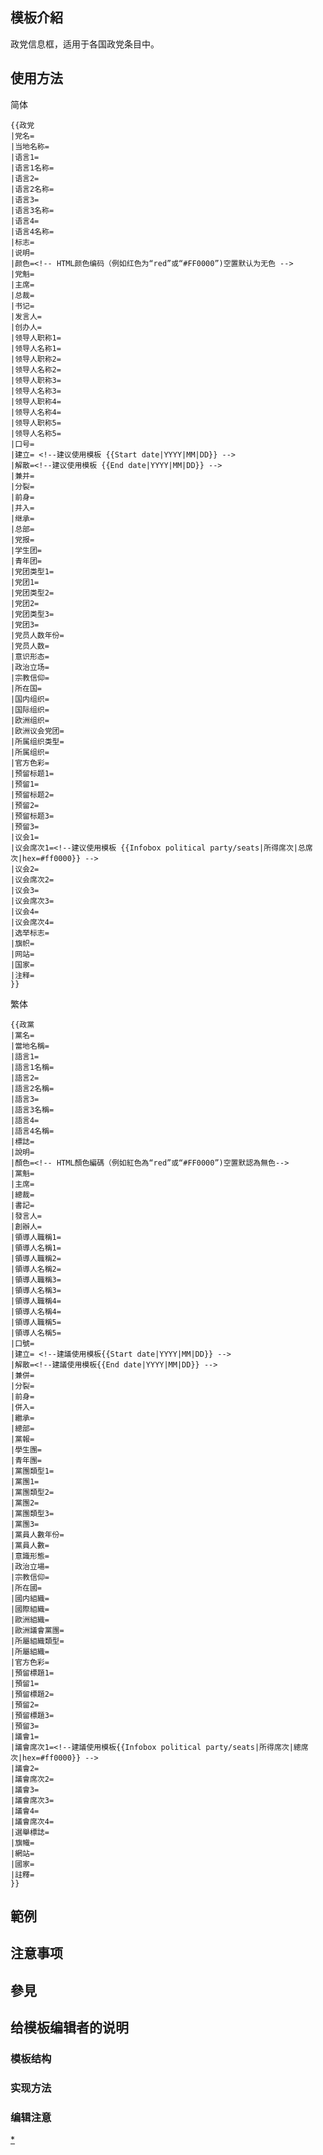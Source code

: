 <IncludeOnly><!-- 在這裡加入模板的保護標識 --></IncludeOnly>
<!-- 在本行下編輯模板說明 -->
== 模板介紹 ==
政党信息框，适用于各国政党条目中。
== 使用方法 ==
;简体
<pre>
{{政党
|党名=
|当地名称=
|语言1=
|语言1名称=
|语言2=
|语言2名称=
|语言3=
|语言3名称=
|语言4=
|语言4名称=
|标志=
|说明=
|颜色=<!-- HTML颜色编码（例如红色为“red”或“#FF0000”)空置默认为无色 -->
|党魁=
|主席=
|总裁=
|书记=
|发言人=
|创办人=
|领导人职称1=
|领导人名称1=
|领导人职称2=
|领导人名称2=
|领导人职称3=
|领导人名称3=
|领导人职称4=
|领导人名称4=
|领导人职称5=
|领导人名称5=
|口号=
|建立= <!--建议使用模板 {{Start date|YYYY|MM|DD}} -->
|解散=<!--建议使用模板 {{End date|YYYY|MM|DD}} -->
|兼并=
|分裂=
|前身=
|并入=
|继承=
|总部=
|党报=
|学生团=
|青年团=
|党团类型1=
|党团1=
|党团类型2=
|党团2=
|党团类型3=
|党团3=
|党员人数年份=
|党员人数=
|意识形态=
|政治立场=
|宗教信仰=
|所在国=
|国内组织=
|国际组织=
|欧洲组织=
|欧洲议会党团=
|所属组织类型=
|所属组织=
|官方色彩=
|预留标题1=
|预留1=
|预留标题2=
|预留2=
|预留标题3=
|预留3=
|议会1=
|议会席次1=<!--建议使用模板 {{Infobox political party/seats|所得席次|总席次|hex=#ff0000}} -->
|议会2=
|议会席次2=
|议会3=
|议会席次3=
|议会4=
|议会席次4=
|选举标志=
|旗帜=
|网站=
|国家=
|注释=
}}
</pre>
;繁体
<pre>
{{政黨
|黨名=
|當地名稱=
|語言1=
|語言1名稱=
|語言2=
|語言2名稱=
|語言3=
|語言3名稱=
|語言4=
|語言4名稱=
|標誌=
|說明=
|顏色=<!-- HTML顏色編碼（例如紅色為“red”或“#FF0000”)空置默認為無色-->
|黨魁=
|主席=
|總裁=
|書記=
|發言人=
|創辦人=
|領導人職稱1=
|領導人名稱1=
|領導人職稱2=
|領導人名稱2=
|領導人職稱3=
|領導人名稱3=
|領導人職稱4=
|領導人名稱4=
|領導人職稱5=
|領導人名稱5=
|口號=
|建立= <!--建議使用模板{{Start date|YYYY|MM|DD}} -->
|解散=<!--建議使用模板{{End date|YYYY|MM|DD}} -->
|兼併=
|分裂=
|前身=
|併入=
|繼承=
|總部=
|黨報=
|學生團=
|青年團=
|黨團類型1=
|黨團1=
|黨團類型2=
|黨團2=
|黨團類型3=
|黨團3=
|黨員人數年份=
|黨員人數=
|意識形態=
|政治立場=
|宗教信仰=
|所在國=
|國内組織=
|國際組織=
|歐洲組織=
|歐洲議會黨團=
|所屬組織類型=
|所屬組織=
|官方色彩=
|預留標題1=
|預留1=
|預留標題2=
|預留2=
|預留標題3=
|預留3=
|議會1=
|議會席次1=<!--建議使用模板{{Infobox political party/seats|所得席次|總席次|hex=#ff0000}} -->
|議會2=
|議會席次2=
|議會3=
|議會席次3=
|議會4=
|議會席次4=
|選舉標誌=
|旗幟=
|網站=
|國家=
|註釋=
}}
</pre>

== 範例 ==

== 注意事项 ==

== 參見 ==

== 给模板编辑者的说明 ==
=== 模板结构 ===
=== 实现方法 ===
=== 编辑注意 ===

<IncludeOnly>
<!-- 本行下加入模板的分類 -->

<!-- 本行下加入模板的跨語言鏈接 -->
[[Category:政黨信息框模板|*]]
</IncludeOnly>
